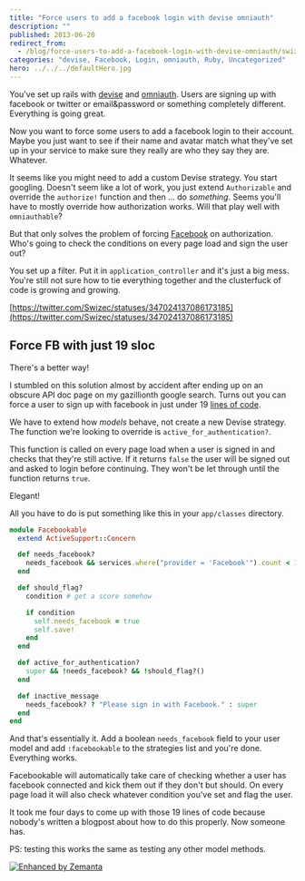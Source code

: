 ```yaml
---
title: "Force users to add a facebook login with devise omniauth"
description: ""
published: 2013-06-20
redirect_from:
  - /blog/force-users-to-add-a-facebook-login-with-devise-omniauth/swizec/6250
categories: "devise, Facebook, Login, omniauth, Ruby, Uncategorized"
hero: ../../../defaultHero.jpg
---
```


You've set up rails with [devise](https://github.com/plataformatec/devise) and [omniauth](http://www.omniauth.org/). Users are signing up with facebook or twitter or email&password or something completely different. Everything is going great.

Now you want to force some users to add a facebook login to their account. Maybe you just want to see if their name and avatar match what they've set up in your service to make sure they really are who they say they are. Whatever.

It seems like you might need to add a custom Devise strategy. You start googling. Doesn't seem like a lot of work, you just extend `Authorizable` and override the `authorize!` function and then ... do _something_. Seems you'll have to mostly override how authorization works. Will that play well with `omniauthable`?

But that only solves the problem of forcing [Facebook](http://en.wikipedia.org/wiki/Facebook "Facebook") on authorization. Who's going to check the conditions on every page load and sign the user out?

You set up a filter. Put it in `application_controller` and it's just a big mess. You're still not sure how to tie everything together and the clusterfuck of code is growing and growing.

[https://twitter.com/Swizec/statuses/347024137086173185](https://twitter.com/Swizec/statuses/347024137086173185)

## Force FB with just 19 sloc

There's a better way!

I stumbled on this solution almost by accident after ending up on an obscure API doc page on my gazillionth google search. Turns out you can force a user to sign up with facebook in just under 19 [lines of code](http://en.wikipedia.org/wiki/Source_lines_of_code "Source lines of code").

We have to extend how _models_ behave, not create a new Devise strategy. The function we're looking to override is `active_for_authentication?`.

This function is called on every page load when a user is signed in and checks that they're still active. If it returns `false` the user will be signed out and asked to login before continuing. They won't be let through until the function returns `true`.

Elegant!

All you have to do is put something like this in your `app/classes` directory.

```ruby
module Facebookable
  extend ActiveSupport::Concern

  def needs_facebook?
    needs_facebook && services.where("provider = 'Facebook'").count < 1
  end

  def should_flag?
    condition # get a score somehow

    if condition
      self.needs_facebook = true
      self.save!
    end
  end

  def active_for_authentication?
    super && !needs_facebook? && !should_flag?()
  end

  def inactive_message
    needs_facebook? ? "Please sign in with Facebook." : super
  end
end
```

And that's essentially it. Add a boolean `needs_facebook` field to your user model and add `:facebookable` to the strategies list and you're done. Everything works.

Facebookable will automatically take care of checking whether a user has facebook connected and kick them out if they don't but should. On every page load it will also check whatever condition you've set and flag the user.

It took me four days to come up with those 19 lines of code because nobody's written a blogpost about how to do this properly. Now someone has.

PS: testing this works the same as testing any other model methods.

[![Enhanced by Zemanta](https://img.zemanta.com/zemified_e.png?x-id=98e2b5a1-87ba-4afc-b043-b54b490c314d)](http://www.zemanta.com/?px "Enhanced by Zemanta")
